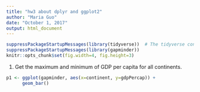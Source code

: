 ```yaml
---
title: "hw3 about dplyr and ggplot2"
author: "Maria Guo"
date: "October 1, 2017"
output: html_document
---
```


```r
suppressPackageStartupMessages(library(tidyverse))  # The tidyverse contains ggplot2!
suppressPackageStartupMessages(library(gapminder))
knitr::opts_chunk$set(fig.width=4, fig.height=3)
```


1. Get the maximum and minimum of GDP per capita for all continents.

```r
p1 <- ggplot(gapminder, aes(x=continent, y=gdpPercap)) +
      geom_bar()
```
